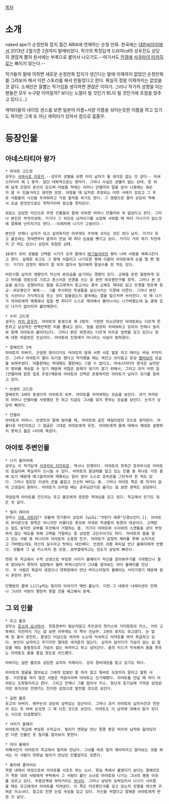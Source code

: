 [[목차]]

= 소개 =

naked ape가 순정만화 잡지 월간 ARIA에 연재하는 순정 만화. 한국에는 [[대원씨아이]]에서 2013년 2월기준 2권까지 발매되었다. 작가의 특징답게 드라마cd의 성우진도 상당히 괜찮게 뽑혀 원서에는 부록으로 붙어서 나오기도.--여기서도 [[안경]]에 [[사쿠라이 타카히로]]는 빠지지 않는다.--

작가들의 말에 의하면 새로운 순정만화 잡지가 생긴다는 말에 이제까지 없었던 순정만화를 그려보자 해서 이런 스토리를 짜서 만들었다고 한다. 확실히 정말 이제까지는 없었을 것 같다. 소재만은 잘뽑는 작가임을 생각하면 괜찮은 이야기. 그러나 작가의 성향을 아는 팬들은 모두 누구랑 이어질까? 보다는 노멀이 될 것인가 BL이 될 것인가에 초점을 맞추고 있다.(...)

캐릭터들의 네이밍 센스를 보면 일본어 이름+서양 이름을 섞어논듯한 이름을 하고 있기도 하지만 그게 또 아닌 캐릭터가 있어서 참으로 흠좀무.

= 등장인물 =

== 아네스타티아 왕가 ==

 * 아야토 고드윈
 성우는 [[사와시로 미유키]].--성우의 성별을 보면 이미 남자가 될 생각은 없는 것 같다-- 아네스타티아 제 1 왕자. 일단 대외적으로는 왕자다. 그러나 사실은 성별이 없는 상태. 등 뒤에 날개 모양의 문신이 있으며 어렸을 적에는 어머니 안젤라의 말을 믿어 나중에는 뭐든지 할 수 있을거라고 생각한 모양. 어렸을 때 납치로 추정되는 어떤 사태가 있었고 그 후로 사람들의 시선을 두려워하고 가끔 발작을 하기도 한다. 그 영향으로 몸이 상당히 약해서 조금 뛴것만으로도 헉헉거리며 정신을 못차린다.

 외모는 상당한 미인으로 주변 인물들의 말에 의하면 어머니 안젤라와 꼭 닮았다고 한다. 그러나 본인은 무자각상태. 거기다 그 외모로 남자이기를 소망해 샤워할 때 마다 거시기가 없는것에 열폭해 난리치기도 한다.--이래저래 나기가 고생이다--

 본인은 언제나 남자가 되고 싶어하지만 아무래도 주위에 꼬이는 것은 죄다 남자. 거기다 유고 볼프와는 첫대면부터 끝까지 만날 때 마다 입술을 뺏기고 있다. 거기다 거의 하기 직전까지 간 적도 있으니 상당히 위험한 상태.

 16세가 되어 성별을 선택할 시기가 오자 몸에서 [[매그놀리아]]의 향이 나며 사람을 매혹시킨다고 한다. 실제로 유고도 그 향에 이끌리고 나기또한 향에 이끌려 아야토에게 손을 댈 뻔 했다. 거기다 감정의 제어가 잘 되지 않아서 릴리에게 말실수를 한 적도 있다.

 어린시절 납치의 영향인지 자신의 본모습을 숨기려는 경향이 있다. 교복을 완전 헐렁하게 있고 머리를 엉망으로 기르고 촌스러운 안경을 쓰는 등 완전 외모봉인구를 장착. 그러나 본 모습을 숨기는 겁쟁이라는 말을 유고에게서 듣고서는 결국 교복도 제대로 입고 안경을 벗은채 등교--외모봉인구 해제--. 그를 무시하던 학생들을 실신시키는 지경에 이른다. 그러나 본인도 시선이나 가식적으로 웃는 것이 힘들었는지 결국에는 열을 일으키며 쓰러진다. 이 때 나기가 아야토에게 매혹돼서 덮칠 뻔 하다가 스스로 제어해서 물러나서는 나가버렸는데 늘 곁에 있던 나기가 없어지자 불안해한다.

 * 수이 고드윈
 성우는 [[카지 유우키]]. 아야토의 동생으로 제 2왕자. 가련한 미소년형인 아야토와는 다르게 튼튼하고 남성적인 반짝반짝한 미를 뽐내고 있다. 형을 굉장히 귀여워하고 있어서 언제나 릴리와 함께 아야토와 붙어다닌다. 그러나 밝은 외면과는 다르게 어두운 일면을 갖고 있으나 형에 대한 마음만은 진심이다. 아야토와 친형제가 아니라는 사실이 밝혀졌다.

 * 알베르트 3세
 아야토의 아버지. 근엄한 왕이다가도 아야토의 앞에 서면 서로 발로 차고 때리는 바보 부자지간. 그러나 아야토가 딸이 되기로 했다고 착각했을 때는 껴안고 쓰다듬고 온갖 [[딸바보]]의 모습을 보여주었다. 아들한테는 막대해도 딸한테는 그럴 수 없다고. 아네스타티아 왕국은 남자만이 왕위를 계승할 수 있기 때문에 귀찮은 문제가 생기지 않기 위해서, 그리고 과거 어떤 일(안젤라에 얽힌 일로 추정)때문에 아야토의 선택은 존중하지만 아야토가 남자가 되기를 원하고 있다.

 * 빈센트 고드윈
 알베르트 3세의 동생이자 아야토의 숙부. 아야토를 귀여워하는 모습을 보인다. 과거 아야토의 어머니 안젤라를 사랑했던 듯 하고 지금도 그녀를 잊지 못하는 모습을 보인다. 눈치가 상당히 빠르다.

 * 안젤라
 아야토의 어머니. 빈센트의 말에 빌어볼 때, 아야토와 같은 체질이었던 것으로 생각된다. 아름다운 미인이었고 그 얼굴은 그대로 아야토에게 유전. 아야토에게 몸에 대해서 제대로 설명하지 못하고 젊은 나이에 죽었다.

== 아야토 주변인물 ==

 * 나기 올리비에
 성우는 이 작가답게 [[사쿠라이 타카히로]]. 역시나 안경이다. 아야토의 최측근 호위무사로 아야토의 침실이며 욕실까지 드나들 수 있다. 아야토의 몸상태를 알고 있는 인물 중 하나로 가장 곁에 있기 때문에 매그놀리아에 매혹되는 일이 잦아 스스로 호위관을 그만두려 한 적도 있다. 그러나 일단은 이성의 끈을 붙잡고 간신히 버티는 중. 그러나 아야토 쪽은 영 자각이 없어 고생길이 훤하다. 아야토가 쓰러질 때는 공주님안기로 옮기는 걸 보면 완력도 상당하다.

 직업답게 아야토를 건드리는 유고 볼프에게 굉장한 적대심을 갖고 있다. 학교에서 인기도 많은 것 같다.

 * 릴리 에이미
 성우는 [[사토 사토미]][* 덧붙여 연기톤이 상당히 [wiki:"치탄다 에루"신경쓰인다.]]. 아야토의 외사촌으로 왕족은 아니지만 아름다운 용모와 자세로 학생들의 동경의 대상이다. 고백받는 일도 잦지만 공부를 우선해서 거절하는 중. 거기다 아야토와 수이와의 스캔들을 굳이 부정하지 않는 태도를 취해 고백을 거절하는 등 상당한 고단수이기도 하다. 아야토의 몸을 알고 있는 사람 중 하나이자 아야토의 소중한 친구. 아야토가 감정의 제어를 못해 소리지르고 가버렸는데도 자신의 실수라고 탓하는 대인배다. 빈센트 귀환 파티날 만난 올웨이에게 반했다. 덧붙여 그 날 키스까지 한 모양. 공부벌레치고는 진도가 상당히 빠르다.

 연회 후 학교에서 수학 선생으로 부임한 사이가 올웨이가 자신을 알아봐주기를 기대했으나 결국 알아보지 못하자 실망해서 울며 뛰쳐나갔다가 그녀를 알아보는 아더 올웨이를 만난다. 두 사람은 똑같이 생겼으나 연회장에서 만난 머리스타일의 올웨이는 사이가였기 때문에 잠시 혼란이 온다.
 
 단행본의 끝에 Lilly라는 릴리의 이야기가 매번 붙는다. 다만 그 내용의 나레이션이 언제나 그녀의 사랑이 평탄치 못할 것을 예고해서 문제.

== 그 외 인물 ==

 * 유고 볼프
 성우는 [[호소야 요시마사]]. 첫등장부터 범상치않고 주인공의 첫키스와 기타등등의 키스, 거의 고투베드 직전까지 가는 걸 보면 아무래도 이 쪽이 진남주. 2권의 표지도 유고였다. 눈 밑에 점 둘이 포인트. 잘생긴 미남으로 여자와 노는데 익숙하고 아야토를 여자 취급하고 있다. 본인이 남자라고 우기지만 절대로 새겨듣지 않는다. 심지어 덮치다가 가슴이 없는 걸 알았을 때도 놀랄정도로 가슴이 없는 여자라고 하고 넘어간다. 춤의 리드가 익숙해서 춤을 못추는 아야토도 춤을 즐길 정도로 리드했다.

 아버지는 길먼 볼프로 상당한 요직의 자제이다. 성의 경비대장을 맡고 있기도 하다.

 아야토의 얼굴을 알아보고 그에게 입발린 말 하지 않고 똑바로 도망치지 말라고 말한 사람. 거짓말을 하지 않은 사람은 처음이라며 아야토는 신기해했다. 아야토를 만날 때 마다 아야토는 도망중이라고 한다. 그리고 언제나 그를 잡아서 키스. 장난과 호기심에 가까운 감정같지만 포지션상 언젠가는 진지한 감정으로 발전할 것으로 보인다.

 * 길먼 볼프
 유고의 아버지. 애꾸눈의 상당히 실력있는 장군이다. 그러나 과거 아야토의 납치사건과 연관이 있는 듯 하며 눈또한 그 때 다친 것으로 보인다. 아야토도 이 남자에 대해서 뭔가 있다는 식으로 언급했었다.

 * 사이가 올웨이
 아야토의 학교에 부임한 수학교사. 릴리가 연회날 만난 쫑쫑 땋은 머리의 남자와 닮아있지만 다른 인물인 듯 릴리를 알아보지 못한다.

 * 아더 올웨이
 어째서인지 아야토의 학교에서 릴리와 만났다. 그녀를 바로 릴리 에이미라고 알아보는 것을 봐서는 이 사람이 연회날 릴리가 만났던 인물일지도 모른다.

 * 올리에 클라이브
 학원 내에서 여성으로써 아야토를 서포트 하는 소녀. 왕실 측에서 붙였다기 보다는 알베르트가 학원 내의 사람에게 부탁해서 그 사람이 붙인 소녀로 아야토와 나기는 그녀의 행동 이유를 모르고 있다. 주종관계에 하악거리는 [[부녀자]]. 그러나 상당히 능력있어서 나기가 사라졌을 때도 유고에게서 아야토를 지켜냈다. 이 쪽도 미모봉인구를 갖고 있는지 안경을 벗으면 귀여운 미소녀다. 참고로 진한 눈썹 속성을 갖고 있다. 자신을 귀엽다고 말해준 아야토에게 반한 것 같다.
